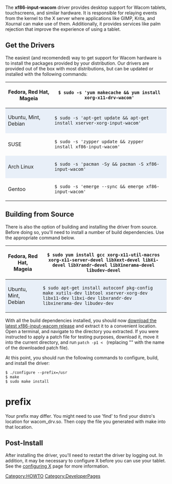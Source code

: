 The '''xf86-input-wacom''' driver provides desktop support for Wacom tablets, touchscreens, and similar hardware. It is responsible for relaying events from the kernel to the X server where applications like GIMP, Krita, and Xournal can make use of them. Additionally, it provides services like palm rejection that improve the experience of using a tablet.

== Get the Drivers ==
The easiest (and recomended) way to get support for Wacom hardware is to install the packages provided by your distribution. Our drivers are provided out of the box with most distributions, but can be updated or installed with the following commands:

{|
|-
! Fedora, Red Hat, Mageia
| <code>$ sudo -s 'yum makecache && yum install xorg-x11-drv-wacom'</code>
|- 
! style="background:#E8EFF8" | Ubuntu, Mint, Debian
| style="background:#E8EFF8" | <code>$ sudo -s 'apt-get update && apt-get install xserver-xorg-input-wacom'</code>
|-
! SUSE
| <code>$ sudo -s 'zypper update && zypper install xf86-input-wacom'</code>
|-
! style="background:#E8EFF8" | Arch Linux
| style="background:#E8EFF8" | <code>$ sudo -s 'pacman -Sy && pacman -S xf86-input-wacom'</code>
|-
! Gentoo
| <code>$ sudo -s 'emerge --sync && emerge xf86-input-wacom'</code>
|}

== Building from Source ==
{{Tip|text=Developers cloning from git will want to also install the 'git', 'automake', and 'autoconf' packages. Our repository may be cloned by running <code>git clone git://git.code.sf.net/p/linuxwacom/xf86-input-wacom</code> and prepared for building by running <code>./autogen.sh</code>}}
There is also the option of building and installing the driver from source. Before doing so, you'll need to install a number of build dependencies. Use the appropriate command below.
{|
|-
! Fedora, Red Hat, Mageia
| <code>$ sudo yum install gcc xorg-x11-util-macros xorg-x11-server-devel libXext-devel libXi-devel libXrandr-devel libXinerama-devel libudev-devel</code>
|- 
! style="background:#E8EFF8" | Ubuntu, Mint, Debian
| style="background:#E8EFF8" | <code>$ sudo apt-get install autoconf pkg-config make xutils-dev libtool xserver-xorg-dev libx11-dev libxi-dev libxrandr-dev libxinerama-dev libudev-dev</code>
|}

With all the build dependencies installed, you should now [https://sourceforge.net/projects/linuxwacom/files/latest/download download the latest xf86-input-wacom release] and extract it to a convenient location. Open a terminal, and navigate to the directory you extracted. If you were instructed to apply a patch file for testing purposes, download it, move it into the current directory, and run <code>patch -p1 < <patchfile></code> (replacing "<patchfile>" with the name of the downloaded patch file).

At this point, you should run the following commands to configure, build, and install the driver:
<pre>
$ ./configure --prefix=/usr
$ make
$ sudo make install
</pre>

= prefix =
Your prefix may differ. You might need to use 'find' to find your distro's location for wacom_drv.so. Then copy the file you generated with make into that location.

== Post-Install ==
After installing the driver, you'll need to restart the driver by logging out. In addition, it may be necessary to configure X before you can use your tablet. See the [[configuring X]] page for more information.

[[Category:HOWTO]]
[[Category:DeveloperPages]]